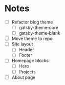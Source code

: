 
# Notes

- [ ] Refactor blog theme
  - [ ] gatsby-theme-core
  - [ ] gatsby-theme-blank
- [ ] Move theme to repo
- [ ] Site layout
  - [ ] Header
  - [ ] Footer
- [ ] Homepage blocks
  - [ ] Hero
  - [ ] Projects
- [ ] About page
